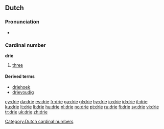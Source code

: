 ==Dutch==
[[Category:Dutch cardinal numbers]]
===Pronunciation===
*{{audio|Nl-drie.ogg|audio}}

===Cardinal number===
'''drie'''
# [[three]]

====Derived terms====
* [[driehoek]]
* [[drievoudig]]

[[cy:drie]]
[[da:drie]]
[[es:drie]]
[[fr:drie]]
[[ga:drie]]
[[gl:drie]]
[[hy:drie]]
[[io:drie]]
[[id:drie]]
[[it:drie]]
[[ku:drie]]
[[lt:drie]]
[[li:drie]]
[[hu:drie]]
[[nl:drie]]
[[no:drie]]
[[pt:drie]]
[[ru:drie]]
[[fi:drie]]
[[sv:drie]]
[[vi:drie]]
[[tr:drie]]
[[uk:drie]]
[[zh:drie]]